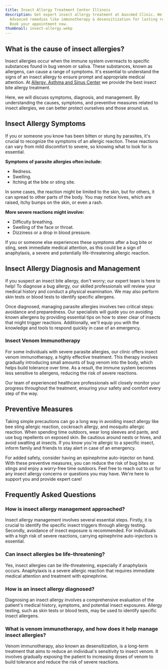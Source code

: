 ```yaml
---
title: Insect Allergy Treatment Center Illinois
description: Get expert insect allergy treatment at Aascmed Clinic. We offer
  Advanced remedies like immunotherapy & desensitization for lasting relief.
  Book your appointment now.
thumbnail: insect-allergy.webp
---
```

## What is the cause of insect allergies?

Insect allergies occur when the immune system overreacts to specific substances found in bug venom or saliva. These substances, known as allergens, can cause a range of symptoms. It's essential to understand the signs of an insect allergy to ensure prompt and appropriate medical attention. At [Allergy, Asthma and Sinus Center](https://aascmed.com/) we provide the best insect bite allergy treatment.

Here, we will discuss symptoms, diagnosis, and management. By understanding the causes, symptoms, and preventive measures related to insect allergies, we can better protect ourselves and those around us.

## Insect Allergy Symptoms

If you or someone you know has been bitten or stung by parasites, it's crucial to recognize the symptoms of an allergic reaction. These reactions can vary from mild discomfort to severe, so knowing what to look for is essential.

**Symptoms of parasite allergies often include:**

- Redness.
- Swelling.
- Itching at the bite or sting site. 

In some cases, the reaction might be limited to the skin, but for others, it can spread to other parts of the body. You may notice hives, which are raised, itchy bumps on the skin, or even a rash.

**More severe reactions might involve:**

- Difficulty breathing.
- Swelling of the face or throat.
- Dizziness or a drop in blood pressure. 

If you or someone else experiences these symptoms after a bug bite or sting, seek immediate medical attention, as this could be a sign of anaphylaxis, a severe and potentially life-threatening allergic reaction.

## Insect Allergy Diagnosis and Management

If you suspect an insect bite allergy, don't worry; our expert team is here to help! To diagnose a bug allergy, our skilled professionals will review your medical history and conduct a physical examination. We may also perform skin tests or blood tests to identify specific allergens.

Once diagnosed, managing parasite allergies involves two critical steps: avoidance and preparedness. Our specialists will guide you on avoiding known allergens by providing essential tips on how to steer clear of insects that might trigger reactions. Additionally, we'll equip you with the knowledge and tools to respond quickly in case of an emergency.

### Insect Venom Immunotherapy

For some individuals with severe parasite allergies, our clinic offers insect venom immunotherapy, a highly effective treatment. This therapy involves gradually introducing small amounts of bug venom into the body, which helps build tolerance over time. As a result, the immune system becomes less sensitive to allergens, reducing the risk of severe reactions.

Our team of experienced healthcare professionals will closely monitor your progress throughout the treatment, ensuring your safety and comfort every step of the way.

## Preventive Measures

Taking simple precautions can go a long way in avoiding insect allergy like bee sting allergic reaction, cockroach allergy, and mosquito allergic reaction. When spending time outdoors, wear long sleeves and pants, and use bug repellents on exposed skin. Be cautious around nests or hives, and avoid swatting at insects. If you know you're allergic to a specific insect, inform family and friends to stay alert in case of an emergency. 

For added safety, consider having an epinephrine auto-injector on hand. With these preventive measures, you can reduce the risk of bug bites or stings and enjoy a worry-free time outdoors. Feel free to reach out to us for any insect allergy concerns or questions you may have. We're here to support you and provide expert care!

<ContactBanner />

## Frequently Asked Questions

### How is insect allergy management approached?

Insect allergy management involves several essential steps. Firstly, it 
is crucial to identify the specific insect triggers through allergy 
testing. Secondly, avoidance of insect exposure is recommended. For 
individuals with a high risk of severe reactions, carrying epinephrine 
auto-injectors is essential.

### Can insect allergies be life-threatening?

Yes, insect allergies can be life-threatening, especially if anaphylaxis
 occurs. Anaphylaxis is a severe allergic reaction that requires 
immediate medical attention and treatment with epinephrine.

### How is an insect allergy diagnosed?

Diagnosing an insect allergy involves a comprehensive evaluation of the 
patient's medical history, symptoms, and potential insect exposures. 
Allergy testing, such as skin tests or blood tests, may be used to 
identify specific insect allergens.

### What is venom immunotherapy, and how does it help manage insect allergies?

Venom immunotherapy, also known as desensitization, is a long-term 
treatment that aims to reduce an individual's sensitivity to insect 
venom. It involves gradually exposing the patient to increasing doses of
 venom to build tolerance and reduce the risk of severe reactions.
